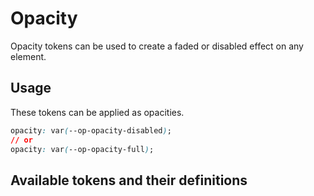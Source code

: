 
<Meta title="Tokens/Opacity" />

# Opacity

Opacity tokens can be used to create a faded or disabled effect on any element.

## Usage

These tokens can be applied as opacities.

```css
opacity: var(--op-opacity-disabled);
// or
opacity: var(--op-opacity-full);
```

## Available tokens and their definitions

<DesignTokenDocBlock categoryName="Opacities" viewType="card" />
